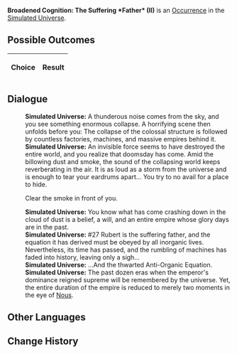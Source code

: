 {{Simulated Universe Event Infobox
|title         = Broadened Cognition: The Suffering *Father* (II)
|image         = Trailblaze Secret 11.png
|type          =
|domains_su    = 
|domains_ext   = 
|domains_swarm = 
|domains_gng   = 
|requirements  =
|prev          = {{tx}}
|next          = {{tx}}
|indexRewards  =
|characters    = Nous
}}
'''Broadened Cognition: The Suffering *Father* (II)''' is an [[Simulated Universe/Occurrence|Occurrence]] in the [[Simulated Universe]].

==Possible Outcomes==
{| class="article-table"
!Choice
!Result

|}

<!--
==Gameplay Notes==

-->
==Dialogue==
{{Dialogue Start}}
:'''Simulated Universe:''' A thunderous noise comes from the sky, and you see something enormous collapse. A horrifying scene then unfolds before you: The collapse of the colossal structure is followed by countless factories, machines, and massive empires behind it.
:'''Simulated Universe:''' An invisible force seems to have destroyed the entire world, and you realize that doomsday has come. Amid the billowing dust and smoke, the sound of the collapsing world keeps reverberating in the air. It is as loud as a storm from the universe and is enough to tear your eardrums apart... You try to no avail for a place to hide.
:{{DIcon|Arrow}} Clear the smoke in front of you.
:'''Simulated Universe:''' You know what has come crashing down in the cloud of dust is a belief, a will, and an entire empire whose glory days are in the past.
:'''Simulated Universe:''' #27 Rubert is the suffering father, and the equation it has derived must be obeyed by all inorganic lives. Nevertheless, its time has passed, and the rumbling of machines has faded into history, leaving only a sigh...
:'''Simulated Universe:''' ...And the thwarted Anti-Organic Equation.
:'''Simulated Universe:''' The past dozen eras when the emperor's dominance reigned supreme will be remembered by the universe. Yet, the entire duration of the empire is reduced to merely two moments in the eye of [[Nous]].
{{Dialogue End}}

==Other Languages==
{{Other Languages
|en   = Broadened Cognition: The Suffering *Father* (II)
|zhs  = 认知拓宽：「受难的*父*」•其二
|zht  = 認知拓寬：「受難的*父*」•其二
|ja   = {{Rubi|認識拡張|にんしきかくちょう}}：「{{Rubi|受難|じゅなん}}する『{{Rubi|慈父|じふ}}』」・その2
|ko   = 인지 확대: 「수난을 당한 *아버지*」•2
|es   = Expansión perceptiva: padre sufridor II
|fr   = Élévation de la conscience : Le *père* qui souffre (II)
|ru   = Расширение сознания: Страдания *отца* II
|th   = ขยายการรับรู้: "*บิดา* ผู้ทุกข์ทน" (II)
|vi   = Mở Rộng Tri Thức: *Người Cha* Đau Khổ 2
|de   = Kognitive Erweiterung: Leiden des *Vaters* (II)
|id   = Ekspansi Kognitif: "Derita *Ayah*" (2)
|pt   = Expansão Cognitiva: O *Pai* Sofredor (II)
}}

==Change History==
{{Change History|1.0}}
